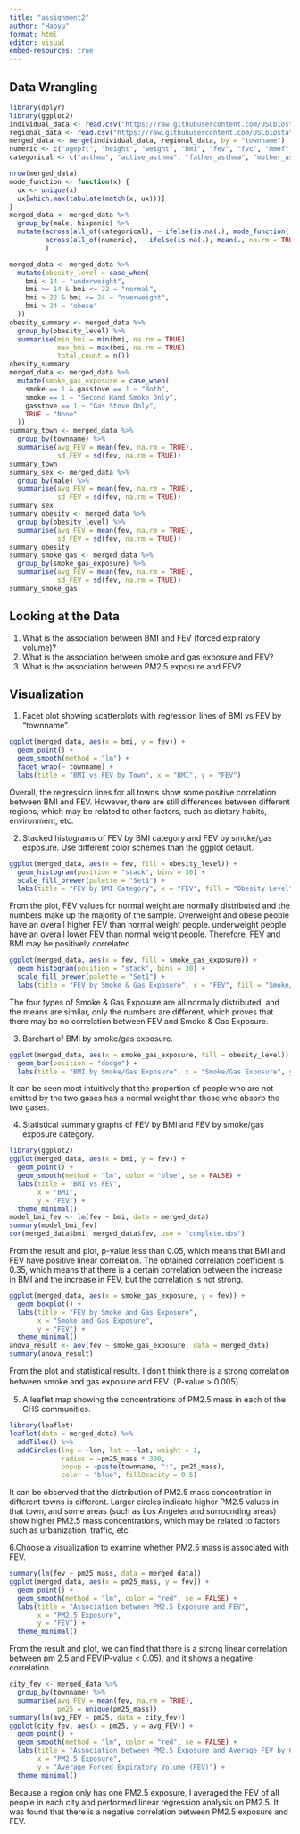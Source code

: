 ```yaml
---
title: "assignment2"
author: "Haoyu"
format: html
editor: visual
embed-resources: true
---
```


## Data Wrangling

```r
library(dplyr)
library(ggplot2)
individual_data <- read.csv("https://raw.githubusercontent.com/USCbiostats/data-science-data/refs/heads/master/01_chs/chs_individual.csv")
regional_data <- read.csv("https://raw.githubusercontent.com/USCbiostats/data-science-data/refs/heads/master/01_chs/chs_regional.csv")
merged_data <- merge(individual_data, regional_data, by = "townname")
numeric <- c("agepft", "height", "weight", "bmi", "fev", "fvc", "mmef", "pm2_5_fr", "no_24hr")
categorical <- c("asthma", "active_asthma", "father_asthma", "mother_asthma", "wheeze", "hayfever", "allergy", "educ_parent", "smoke","pets", "gasstove")

nrow(merged_data) 
mode_function <- function(x) {
  ux <- unique(x)
  ux[which.max(tabulate(match(x, ux)))]
}
merged_data <- merged_data %>%
  group_by(male, hispanic) %>%
  mutate(across(all_of(categorical), ~ ifelse(is.na(.), mode_function(.), .)),
         across(all_of(numeric), ~ ifelse(is.na(.), mean(., na.rm = TRUE), .))
         )

merged_data <- merged_data %>%
  mutate(obesity_level = case_when(
    bmi < 14 ~ "underweight",
    bmi >= 14 & bmi <= 22 ~ "normal",
    bmi > 22 & bmi <= 24 ~ "overweight",
    bmi > 24 ~ "obese"
  ))
obesity_summary <- merged_data %>%
  group_by(obesity_level) %>%
  summarise(min_bmi = min(bmi, na.rm = TRUE),
            max_bmi = max(bmi, na.rm = TRUE),
            total_count = n())
obesity_summary
merged_data <- merged_data %>%
  mutate(smoke_gas_exposure = case_when(
    smoke == 1 & gasstove == 1 ~ "Both",
    smoke == 1 ~ "Second Hand Smoke Only",
    gasstove == 1 ~ "Gas Stove Only",
    TRUE ~ "None"
  ))
summary_town <- merged_data %>%
  group_by(townname) %>%
  summarise(avg_FEV = mean(fev, na.rm = TRUE),
            sd_FEV = sd(fev, na.rm = TRUE))
summary_town
summary_sex <- merged_data %>%
  group_by(male) %>%
  summarise(avg_FEV = mean(fev, na.rm = TRUE),
            sd_FEV = sd(fev, na.rm = TRUE))
summary_sex
summary_obesity <- merged_data %>%
  group_by(obesity_level) %>%
  summarise(avg_FEV = mean(fev, na.rm = TRUE),
            sd_FEV = sd(fev, na.rm = TRUE))
summary_obesity
summary_smoke_gas <- merged_data %>%
  group_by(smoke_gas_exposure) %>%
  summarise(avg_FEV = mean(fev, na.rm = TRUE),
            sd_FEV = sd(fev, na.rm = TRUE))
summary_smoke_gas
```

## Looking at the Data

1.  What is the association between BMI and FEV (forced expiratory volume)?
2.  What is the association between smoke and gas exposure and FEV?
3.  What is the association between PM2.5 exposure and FEV?

## Visualization

1.  Facet plot showing scatterplots with regression lines of BMI vs FEV by “townname”.

```r
ggplot(merged_data, aes(x = bmi, y = fev)) +
  geom_point() +
  geom_smooth(method = "lm") +
  facet_wrap(~ townname) +
  labs(title = "BMI vs FEV by Town", x = "BMI", y = "FEV")
```

Overall, the regression lines for all towns show some positive correlation between BMI and FEV. However, there are still differences between different regions, which may be related to other factors, such as dietary habits, environment, etc.

2.  Stacked histograms of FEV by BMI category and FEV by smoke/gas exposure. Use different color schemes than the ggplot default.

```r
ggplot(merged_data, aes(x = fev, fill = obesity_level)) +
  geom_histogram(position = "stack", bins = 30) +
  scale_fill_brewer(palette = "Set1") +
  labs(title = "FEV by BMI Category", x = "FEV", fill = "Obesity Level")
```

From the plot, FEV values for normal weight are normally distributed and the numbers make up the majority of the sample. Overweight and obese people have an overall higher FEV than normal weight people. underweight people have an overall lower FEV than normal weight people. Therefore, FEV and BMI may be positively correlated.

```r
ggplot(merged_data, aes(x = fev, fill = smoke_gas_exposure)) +
  geom_histogram(position = "stack", bins = 30) +
  scale_fill_brewer(palette = "Set1") +
  labs(title = "FEV by Smoke & Gas Exposure", x = "FEV", fill = "Smoke/Gas Exposure")
```

The four types of Smoke & Gas Exposure are all normally distributed, and the means are similar, only the numbers are different, which proves that there may be no correlation between FEV and Smoke & Gas Exposure.

3.  Barchart of BMI by smoke/gas exposure.

```r
ggplot(merged_data, aes(x = smoke_gas_exposure, fill = obesity_level)) +
  geom_bar(position = "dodge") +
  labs(title = "BMI by Smoke/Gas Exposure", x = "Smoke/Gas Exposure", y = "Count")
```

It can be seen most intuitively that the proportion of people who are not emitted by the two gases has a normal weight than those who absorb the two gases.

4.  Statistical summary graphs of FEV by BMI and FEV by smoke/gas exposure category.

```r
library(ggplot2)
ggplot(merged_data, aes(x = bmi, y = fev)) +
  geom_point() +
  geom_smooth(method = "lm", color = "blue", se = FALSE) +  
  labs(title = "BMI vs FEV",
       x = "BMI",
       y = "FEV") +
  theme_minimal()
model_bmi_fev <- lm(fev ~ bmi, data = merged_data)
summary(model_bmi_fev)
cor(merged_data$bmi, merged_data$fev, use = "complete.obs")
```

From the result and plot, p-value less than 0.05, which means that BMI and FEV have positive linear correlation. The obtained correlation coefficient is 0.35, which means that there is a certain correlation between the increase in BMI and the increase in FEV, but the correlation is not strong.

```r
ggplot(merged_data, aes(x = smoke_gas_exposure, y = fev)) +
  geom_boxplot() +
  labs(title = "FEV by Smoke and Gas Exposure",
       x = "Smoke and Gas Exposure",
       y = "FEV") +
  theme_minimal()
anova_result <- aov(fev ~ smoke_gas_exposure, data = merged_data)
summary(anova_result)
```

From the plot and statistical results. I don't think there is a strong correlation between smoke and gas exposure and FEV（P-value \> 0.005）

5.  A leaflet map showing the concentrations of PM2.5 mass in each of the CHS communities.

```r
library(leaflet)
leaflet(data = merged_data) %>%
  addTiles() %>%
  addCircles(lng = ~lon, lat = ~lat, weight = 1,
             radius = ~pm25_mass * 300, 
             popup = ~paste(townname, ":", pm25_mass), 
             color = "blue", fillOpacity = 0.5)
```

It can be observed that the distribution of PM2.5 mass concentration in different towns is different. Larger circles indicate higher PM2.5 values in that town, and some areas (such as Los Angeles and surrounding areas) show higher PM2.5 mass concentrations, which may be related to factors such as urbanization, traffic, etc.

6.Choose a visualization to examine whether PM2.5 mass is associated with FEV.

```r
summary(lm(fev ~ pm25_mass, data = merged_data))
ggplot(merged_data, aes(x = pm25_mass, y = fev)) +
  geom_point() +
  geom_smooth(method = "lm", color = "red", se = FALSE) +  
  labs(title = "Association between PM2.5 Exposure and FEV",
       x = "PM2.5 Exposure",
       y = "FEV") +
  theme_minimal()
```

From the result and plot, we can find that there is a strong linear correlation between pm 2.5 and FEV(P-value \< 0.05), and it shows a negative correlation.

```r
city_fev <- merged_data %>%
  group_by(townname) %>%
  summarise(avg_FEV = mean(fev, na.rm = TRUE),
            pm25 = unique(pm25_mass))  
summary(lm(avg_FEV ~ pm25, data = city_fev))
ggplot(city_fev, aes(x = pm25, y = avg_FEV)) +
  geom_point() +
  geom_smooth(method = "lm", color = "red", se = FALSE) +  
  labs(title = "Association between PM2.5 Exposure and Average FEV by City",
       x = "PM2.5 Exposure",
       y = "Average Forced Expiratory Volume (FEV)") +
  theme_minimal()
```

Because a region only has one PM2.5 exposure, I averaged the FEV of all people in each city and performed linear regression analysis on PM2.5. It was found that there is a negative correlation between PM2.5 exposure and FEV.
